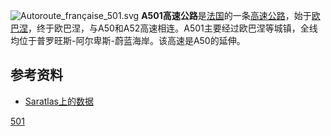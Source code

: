 [[File:Autoroute_française_501.svg|right]]
'''A501高速公路'''是[[法国|法国]]的一条[[高速公路|高速公路]]，始于[[欧巴涅|欧巴涅]]，终于欧巴涅，与A50和A52高速相连。A501主要经过欧巴涅等城镇，全线均位于普罗旺斯-阿尔卑斯-蔚蓝海岸。该高速是A50的延伸。

==参考资料==
*[http://saratlas.free.fr/index.php?page=autoroute&route=a501&lang=fr Saratlas上的数据]{{Wayback|url=http://saratlas.free.fr/index.php?page=autoroute&route=a501&lang=fr |date=20070320185825 }}{{fr}}

{{法国高速公路}}
{{road-stub}}
{{france-stub}}
[[Category:法国高速公路|501]]